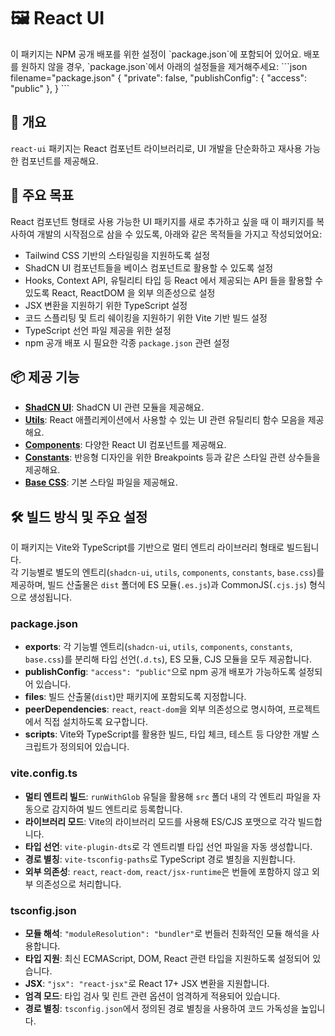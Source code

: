 
# 🖼️ React UI

<Callout type="info">
  이 패키지는 NPM 공개 배포를 위한 설정이 `package.json`에 포함되어 있어요.
  배포를 원하지 않을 경우, `package.json`에서 아래의 설정들을 제거해주세요:
  ```json filename="package.json"
  {
    "private": false,
    "publishConfig": {
      "access": "public"
    },
  }
  ```
</Callout>

## 📖 개요

`react-ui` 패키지는 React 컴포넌트 라이브러리로, UI 개발을 단순화하고 재사용 가능한 컴포넌트를 제공해요.

## 🎯 주요 목표

React 컴포넌트 형태로 사용 가능한 UI 패키지를 새로 추가하고 싶을 때 이 패키지를 복사하여 개발의 시작점으로 삼을 수 있도록,
아래와 같은 목적들을 가지고 작성되었어요:

- Tailwind CSS 기반의 스타일링을 지원하도록 설정
- ShadCN UI 컴포넌트들을 베이스 컴포넌트로 활용할 수 있도록 설정
- Hooks, Context API, 유틸리티 타입 등 React 에서 제공되는 API 들을 활용할 수 있도록 React, ReactDOM 을 외부 의존성으로 설정
- JSX 변환을 지원하기 위한 TypeScript 설정
- 코드 스플리팅 및 트리 쉐이킹을 지원하기 위한 Vite 기반 빌드 설정
- TypeScript 선언 파일 제공을 위한 설정
- npm 공개 배포 시 필요한 각종 `package.json` 관련 설정

## 📦 제공 기능

- **[ShadCN UI](./shadcn-ui)**: ShadCN UI 관련 모듈을 제공해요.
- **[Utils](./utils)**: React 애플리케이션에서 사용할 수 있는 UI 관련 유틸리티 함수 모음을 제공해요.
- **[Components](./components)**: 다양한 React UI 컴포넌트를 제공해요.
- **[Constants](./constants)**: 반응형 디자인을 위한 Breakpoints 등과 같은 스타일 관련 상수들을 제공해요.
- **[Base CSS](./base.css)**: 기본 스타일 파일을 제공해요.

## 🛠️ 빌드 방식 및 주요 설정

이 패키지는 Vite와 TypeScript를 기반으로 멀티 엔트리 라이브러리 형태로 빌드됩니다.  
각 기능별로 별도의 엔트리(`shadcn-ui`, `utils`, `components`, `constants`, `base.css`)를 제공하며, 빌드 산출물은 `dist` 폴더에 ES 모듈(`.es.js`)과 CommonJS(`.cjs.js`) 형식으로 생성됩니다.

### package.json

- **exports**: 각 기능별 엔트리(`shadcn-ui`, `utils`, `components`, `constants`, `base.css`)를 분리해 타입 선언(`.d.ts`), ES 모듈, CJS 모듈을 모두 제공합니다.
- **publishConfig**: `"access": "public"`으로 npm 공개 배포가 가능하도록 설정되어 있습니다.
- **files**: 빌드 산출물(`dist`)만 패키지에 포함되도록 지정합니다.
- **peerDependencies**: `react`, `react-dom`을 외부 의존성으로 명시하여, 프로젝트에서 직접 설치하도록 요구합니다.
- **scripts**: Vite와 TypeScript를 활용한 빌드, 타입 체크, 테스트 등 다양한 개발 스크립트가 정의되어 있습니다.

### vite.config.ts

- **멀티 엔트리 빌드**: `runWithGlob` 유틸을 활용해 `src` 폴더 내의 각 엔트리 파일을 자동으로 감지하여 빌드 엔트리로 등록합니다.
- **라이브러리 모드**: Vite의 라이브러리 모드를 사용해 ES/CJS 포맷으로 각각 빌드합니다.
- **타입 선언**: `vite-plugin-dts`로 각 엔트리별 타입 선언 파일을 자동 생성합니다.
- **경로 별칭**: `vite-tsconfig-paths`로 TypeScript 경로 별칭을 지원합니다.
- **외부 의존성**: `react`, `react-dom`, `react/jsx-runtime`은 번들에 포함하지 않고 외부 의존성으로 처리합니다.

### tsconfig.json

- **모듈 해석**: `"moduleResolution": "bundler"`로 번들러 친화적인 모듈 해석을 사용합니다.
- **타입 지원**: 최신 ECMAScript, DOM, React 관련 타입을 지원하도록 설정되어 있습니다.
- **JSX**: `"jsx": "react-jsx"`로 React 17+ JSX 변환을 지원합니다.
- **엄격 모드**: 타입 검사 및 린트 관련 옵션이 엄격하게 적용되어 있습니다.
- **경로 별칭**: `tsconfig.json`에서 정의된 경로 별칭을 사용하여 코드 가독성을 높입니다.
